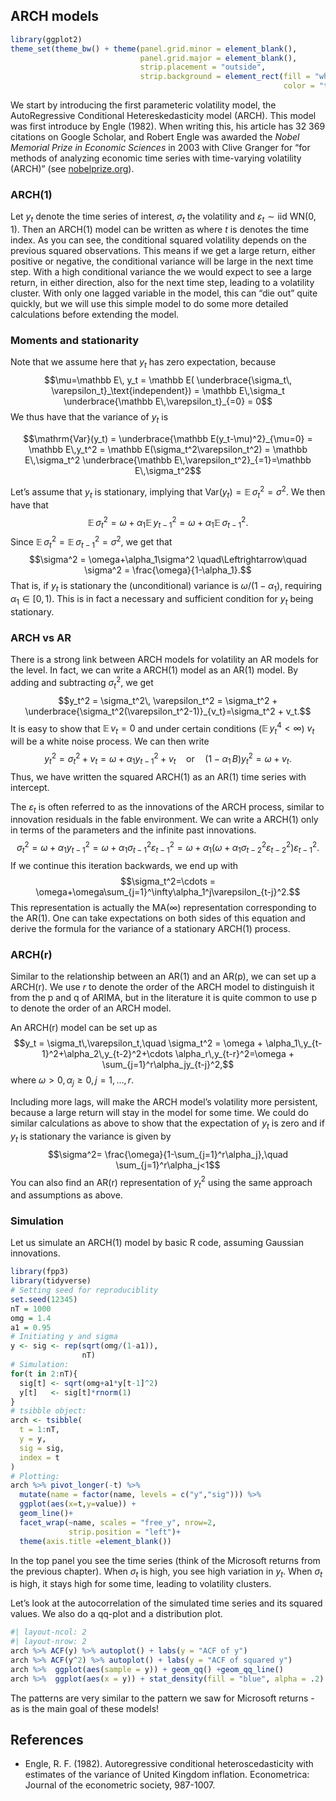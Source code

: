 ## ARCH models

```r
library(ggplot2)
theme_set(theme_bw() + theme(panel.grid.minor = element_blank(), 
                             panel.grid.major = element_blank(),
                             strip.placement = "outside",
                             strip.background = element_rect(fill = "white", 
                                                             color = "transparent")))
```

We start by introducing the first parameteric volatility model, the AutoRegressive Conditional Hetereskedasticity model (ARCH). This model was first introduce by Engle (1982). When writing this, his article has 32 369 citations on Google Scholar, and Robert Engle was awarded the *Nobel Memorial Prize in Economic Sciences* in 2003 with Clive Granger for "for methods of analyzing economic time series with time-varying volatility (ARCH)" (see [nobelprize.org](https://www.nobelprize.org/prizes/economic-sciences/2003/engle/facts/)).

### ARCH(1)

Let $y_t$ denote the time series of interest, $\sigma_t$ the volatility and $\varepsilon_t \sim \text{iid WN}(0,1)$. Then an ARCH(1) model can be written as 
\begin{equation*}
\begin{split}
y_t &= \sigma_t \varepsilon_t,\\
\sigma_t^2 &= \omega + \alpha_1 y_{t-1}^2, \quad \omega>0,\, \alpha_1\ge0,
\end{split}
\end{equation*}
where $t$ is denotes the time index. As you can see, the conditional squared volatility depends on the previous squared observations. This means if we get a large return, either positive or negative, the conditional variance will be large in the next time step. With a high conditional variance the we would expect to see a large return, in either direction, also for the next time step, leading to a volatility cluster. With only one lagged variable in the model, this can "die out" quite quickly, but we will use this simple model to do some more detailed calculations before extending the model.


### Moments and stationarity

Note that we assume here that $y_t$ has zero expectation, because $$\mu=\mathbb E\, y_t = \mathbb E( \underbrace{\sigma_t\, \varepsilon_t}_\text{independent}) = \mathbb E\,\sigma_t \underbrace{\mathbb E\,\varepsilon_t}_{=0} = 0$$ We thus have that the variance of $y_t$ is

$$\mathrm{Var}(y_t) = \underbrace{\mathbb E(y_t-\mu)^2}_{\mu=0} = \mathbb E\,y_t^2 = \mathbb E(\sigma_t^2\varepsilon_t^2) = \mathbb E\,\sigma_t^2 \underbrace{\mathbb E\,\varepsilon_t^2}_{=1}=\mathbb E\,\sigma_t^2$$

Let's assume that $y_t$ is stationary, implying that $\mathrm{Var}(y_t) = \mathbb E\,\sigma_t^2 = \sigma^2$. We then have that $$\mathbb E\,\sigma_t^2 = \omega+\alpha_1\mathbb E\,y_{t-1}^2 = \omega +\alpha_1 \mathbb E\,\sigma_{t-1}^2.$$ Since $\mathbb E\,\sigma_t^2 = \mathbb E\,\sigma_{t-1}^2 = \sigma^2$, we get that $$\sigma^2 = \omega+\alpha_1\sigma^2 \quad\Leftrightarrow\quad \sigma^2 = \frac{\omega}{1-\alpha_1}.$$ That is, if $y_t$ is stationary the (unconditional) variance is $\omega/(1-\alpha_1)$, requiring $\alpha_1\in[0,1)$. This is in fact a necessary and sufficient condition for $y_t$ being stationary.


### ARCH vs AR
There is a strong link between ARCH models for volatility an AR models for the level. In fact, we can write a ARCH(1) model as an AR(1) model. By adding and subtracting $\sigma_t^2$, we get $$y_t^2 = \sigma_t^2\, \varepsilon_t^2 = \sigma_t^2 + \underbrace{\sigma_t^2(\varepsilon_t^2-1)}_{v_t}=\sigma_t^2 + v_t.$$ It is easy to show that $\mathbb E\,v_t =0$ and under certain conditions ($\mathbb E\,y_t^4<\infty$) $v_t$ will be a white noise process. We can then write $$y_t^2 = \sigma_t^2+v_t = \omega+\alpha_1 y_{t-1}^2 +v_t\quad \text{or} \quad (1-\alpha_1\,B)y_t^2 = \omega+v_t.$$ Thus, we have written the squared ARCH(1) as an AR(1) time series with intercept.

The $\varepsilon_t$ is often referred to as the innovations of the ARCH process, similar to innovation residuals in the fable environment. We can write a ARCH(1) only in terms of the parameters and the infinite past innovations. $$\sigma_t^2 = \omega + \alpha_1 y_{t-1}^2= \omega+\alpha_1\sigma_{t-1}^2\varepsilon_{t-1}^2=\omega+\alpha_1(\omega+\alpha_1 \sigma_{t-2}^2\varepsilon_{t-2}^2)\varepsilon_{t-1}^2.$$ If we continue this iteration backwards, we end up with $$\sigma_t^2=\cdots = \omega+\omega\sum_{j=1}^\infty\alpha_1^j\varepsilon_{t-j}^2.$$ 
This representation is actually the MA$(\infty)$ representation corresponding to the AR(1). One can take expectations on both sides of this equation and derive the formula for the variance of a stationary ARCH(1) process.

### ARCH(r)

Similar to the relationship between an AR(1) and an AR(p), we can set up a ARCH(r). We use $r$ to denote the order of the ARCH model to distinguish it from the p and q of ARIMA, but in the literature it is quite common to use p to denote the order of an ARCH model. 

An ARCH(r) model can be set up as
$$y_t = \sigma_t\,\varepsilon_t,\quad \sigma_t^2 = \omega + \alpha_1\,y_{t-1}^2+\alpha_2\,y_{t-2}^2+\cdots \alpha_r\,y_{t-r}^2=\omega + \sum_{j=1}^r\alpha_jy_{t-j}^2,$$ where $\omega>0,\,\alpha_j\ge0, j=1,\ldots, r.$

Including more lags, will make the ARCH model's volatility more persistent, because a large return will stay in the model for some time. We could do similar calculations as above to show that the expectation of $y_t$ is zero and if $y_t$ is stationary the variance is given by $$\sigma^2= \frac{\omega}{1-\sum_{j=1}^r\alpha_j},\quad \sum_{j=1}^r\alpha_j<1$$ You can also find an AR(r) representation of $y_t^2$ using the same approach and assumptions as above.

### Simulation

Let us simulate an ARCH(1) model by basic R code, assuming Gaussian innovations.

```r
library(fpp3)
library(tidyverse)
# Setting seed for reproduciblity
set.seed(12345)
nT = 1000
omg = 1.4
a1 = 0.95
# Initiating y and sigma
y <- sig <- rep(sqrt(omg/(1-a1)),
                nT)
# Simulation: 
for(t in 2:nT){
  sig[t] <- sqrt(omg+a1*y[t-1]^2)
  y[t]   <- sig[t]*rnorm(1)
}
# tsibble object: 
arch <- tsibble(
  t = 1:nT,
  y = y,
  sig = sig,
  index = t
) 
# Plotting: 
arch %>% pivot_longer(-t) %>% 
  mutate(name = factor(name, levels = c("y","sig"))) %>% 
  ggplot(aes(x=t,y=value)) + 
  geom_line()+ 
  facet_wrap(~name, scales = "free_y", nrow=2, 
             strip.position = "left")+
  theme(axis.title =element_blank())
```

In the top panel you see the time series (think of the Microsoft returns from the previous chapter). When $\sigma_t$ is high, you see high variation in $y_t$. When $\sigma_t$ is high, it stays high for some time, leading to volatility clusters.

Let's look at the autocorrelation of the simulated time series and its squared values. We also do a qq-plot and a distribution plot.

```r
#| layout-ncol: 2
#| layout-nrow: 2
arch %>% ACF(y) %>% autoplot() + labs(y = "ACF of y")
arch %>% ACF(y^2) %>% autoplot() + labs(y = "ACF of squared y")
arch %>%  ggplot(aes(sample = y)) + geom_qq() +geom_qq_line()
arch %>%  ggplot(aes(x = y)) + stat_density(fill = "blue", alpha = .2)
```

The patterns are very similar to the pattern we saw for Microsoft returns - as is the main goal of these models!

## References {.unnumbered}

-   Engle, R. F. (1982). Autoregressive conditional heteroscedasticity with estimates of the variance of United Kingdom inflation. Econometrica: Journal of the econometric society, 987-1007.
